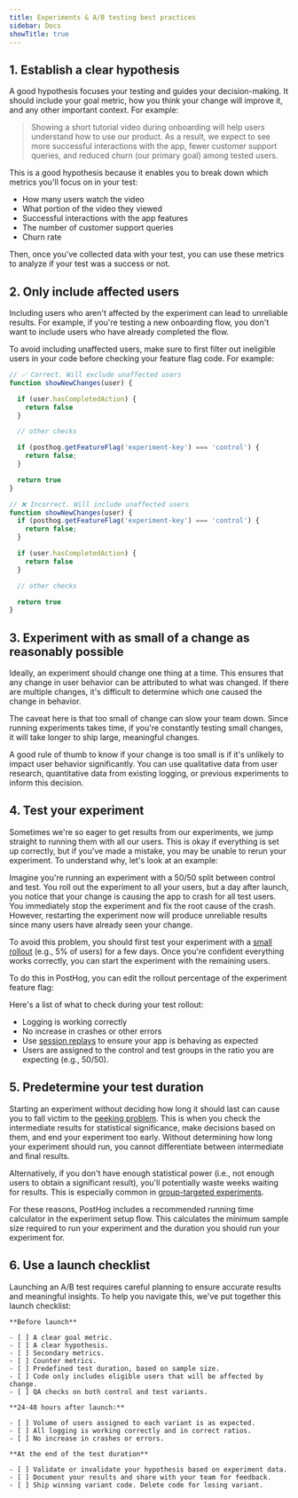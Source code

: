 ```yaml
---
title: Experiments & A/B testing best practices
sidebar: Docs
showTitle: true
---
```

## 1. Establish a clear hypothesis

A good hypothesis focuses your testing and guides your decision-making. It should include your goal metric, how you think your change will improve it, and any other important context. For example:

> Showing a short tutorial video during onboarding will help users understand how to use our product. As a result, we expect to see more successful interactions with the app, fewer customer support queries, and reduced churn (our primary goal) among tested users.

This is a good hypothesis because it enables you to break down which metrics you'll focus on in your test:

- How many users watch the video
- What portion of the video they viewed
- Successful interactions with the app features
- The number of customer support queries
- Churn rate

Then, once you've collected data with your test, you can use these metrics to analyze if your test was a success or not.

## 2. Only include affected users

Including users who aren't affected by the experiment can lead to unreliable results. For example, if you're testing a new onboarding flow, you don't want to include users who have already completed the flow.

To avoid including unaffected users, make sure to first filter out ineligible users in your code before checking your feature flag code. For example:

```js
// ✅ Correct. Will exclude unaffected users
function showNewChanges(user) {

  if (user.hasCompletedAction) {
    return false
  }

  // other checks

  if (posthog.getFeatureFlag('experiment-key') === 'control') {
    return false;
  }

  return true
}

// ❌ Incorrect. Will include unaffected users
function showNewChanges(user) {
  if (posthog.getFeatureFlag('experiment-key') === 'control') {
    return false;
  }

  if (user.hasCompletedAction) {
    return false
  }

  // other checks

  return true
}
```

## 3. Experiment with as small of a change as reasonably possible

Ideally, an experiment should change one thing at a time. This ensures that any change in user behavior can be attributed to what was changed. If there are multiple changes, it's difficult to determine which one caused the change in behavior.

The caveat here is that too small of change can slow your team down. Since running experiments takes time, if you're constantly testing small changes, it will take longer to ship large, meaningful changes.

A good rule of thumb to know if your change is too small is if it's unlikely to impact user behavior significantly. You can use qualitative data from user research, quantitative data from existing logging, or previous experiments to inform this decision.

## 4. Test your experiment

Sometimes we're so eager to get results from our experiments, we jump straight to running them with all our users. This is okay if everything is set up correctly, but if you've made a mistake, you may be unable to rerun your experiment. To understand why, let's look at an example:

Imagine you're running an experiment with a 50/50 split between control and test. You roll out the experiment to all your users, but a day after launch, you notice that your change is causing the app to crash for all test users. You immediately stop the experiment and fix the root cause of the crash. However, restarting the experiment now will produce unreliable results since many users have already seen your change.

To avoid this problem, you should first test your experiment with a [small rollout](/tutorials/phased-rollout) (e.g., 5% of users) for a few days. Once you're confident everything works correctly, you can start the experiment with the remaining users.

To do this in PostHog, you can edit the rollout percentage of the experiment feature flag:

<ProductVideo
    videoLight= "https://res.cloudinary.com/dmukukwp6/video/upload/light_rollout_45df5dd6f6.mp4" 
    videoDark= "https://res.cloudinary.com/dmukukwp6/video/upload/rollot_d275817347.mp4"
    alt="How to edit the rollout percentage of an experiment feature flag" 
    classes="rounded"
/>

Here's a list of what to check during your test rollout:

- Logging is working correctly
- No increase in crashes or other errors
- Use [session replays](/session-replay) to ensure your app is behaving as expected
- Users are assigned to the control and test groups in the ratio you are expecting (e.g., 50/50).

## 5. Predetermine your test duration

Starting an experiment without deciding how long it should last can cause you to fall victim to the [peeking problem](/product-engineers/ab-testing-mistakes#3-conducting-an-experiment-without-a-predetermined-duration/). This is when you check the intermediate results for statistical significance, make decisions based on them, and end your experiment too early. Without determining how long your experiment should run, you cannot differentiate between intermediate and final results.

Alternatively, if you don't have enough statistical power (i.e., not enough users to obtain a significant result), you'll potentially waste weeks waiting for results. This is especially common in [group-targeted experiments](/blog/running-group-targeted-ab-tests).

For these reasons, PostHog includes a recommended running time calculator in the experiment setup flow. This calculates the minimum sample size required to run your experiment and the duration you should run your experiment for.

<ProductVideo
    videoLight= "https://res.cloudinary.com/dmukukwp6/video/upload/experiment_light_7070cd279b.mp4" 
    videoDark= "https://res.cloudinary.com/dmukukwp6/video/upload/experiment0dark_61a5bcbb63.mp4"
    alt="How to use the A/B test duration calculator" 
    classes="rounded"
/>

## 6. Use a launch checklist

Launching an A/B test requires careful planning to ensure accurate results and meaningful insights. To help you navigate this, we've put together this launch checklist:
```
**Before launch**

- [ ] A clear goal metric.
- [ ] A clear hypothesis.
- [ ] Secondary metrics.
- [ ] Counter metrics.
- [ ] Predefined test duration, based on sample size.
- [ ] Code only includes eligible users that will be affected by change.
- [ ] QA checks on both control and test variants.

**24-48 hours after launch:**

- [ ] Volume of users assigned to each variant is as expected.
- [ ] All logging is working correctly and in correct ratios.
- [ ] No increase in crashes or errors.

**At the end of the test duration**

- [ ] Validate or invalidate your hypothesis based on experiment data.
- [ ] Document your results and share with your team for feedback.
- [ ] Ship winning variant code. Delete code for losing variant.
```
